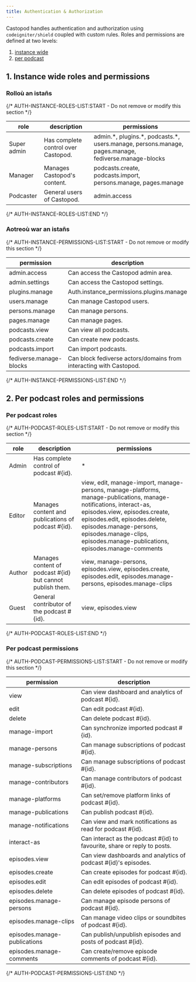 ```yaml
---
title: Authentication & Authorization
---
```


Castopod handles authentication and authorization using `codeigniter/shield`
coupled with custom rules. Roles and permissions are defined at two levels:

1. [instance wide](#1-instance-wide-roles-and-permissions)
2. [per podcast](#2-per-podcast-roles-and-permissions)

## 1. Instance wide roles and permissions

### Rolloù an istañs

{/* AUTH-INSTANCE-ROLES-LIST:START - Do not remove or modify this section */}

| role        | description                         | permissions                                                                                            |
| ----------- | ----------------------------------- | ------------------------------------------------------------------------------------------------------ |
| Super admin | Has complete control over Castopod. | admin.\*, plugins.\*, podcasts.\*, users.manage, persons.manage, pages.manage, fediverse.manage-blocks |
| Manager     | Manages Castopod's content.         | podcasts.create, podcasts.import, persons.manage, pages.manage                                         |
| Podcaster   | General users of Castopod.          | admin.access                                                                                           |

{/* AUTH-INSTANCE-ROLES-LIST:END */}

### Aotreoù war an istañs

{/* AUTH-INSTANCE-PERMISSIONS-LIST:START - Do not remove or modify this section */}

| permission              | description                                                        |
| ----------------------- | ------------------------------------------------------------------ |
| admin.access            | Can access the Castopod admin area.                                |
| admin.settings          | Can access the Castopod settings.                                  |
| plugins.manage          | Auth.instance_permissions.plugins.manage                           |
| users.manage            | Can manage Castopod users.                                         |
| persons.manage          | Can manage persons.                                                |
| pages.manage            | Can manage pages.                                                  |
| podcasts.view           | Can view all podcasts.                                             |
| podcasts.create         | Can create new podcasts.                                           |
| podcasts.import         | Can import podcasts.                                               |
| fediverse.manage-blocks | Can block fediverse actors/domains from interacting with Castopod. |

{/* AUTH-INSTANCE-PERMISSIONS-LIST:END */}

## 2. Per podcast roles and permissions

### Per podcast roles

{/* AUTH-PODCAST-ROLES-LIST:START - Do not remove or modify this section */}

| role   | description                                                 | permissions                                                                                                                                                                                                                                                                                 |
| ------ | ----------------------------------------------------------- | ------------------------------------------------------------------------------------------------------------------------------------------------------------------------------------------------------------------------------------------------------------------------------------------- |
| Admin  | Has complete control of podcast #\{id\}.                    | \*                                                                                                                                                                                                                                                                                          |
| Editor | Manages content and publications of podcast #\{id\}.        | view, edit, manage-import, manage-persons, manage-platforms, manage-publications, manage-notifications, interact-as, episodes.view, episodes.create, episodes.edit, episodes.delete, episodes.manage-persons, episodes.manage-clips, episodes.manage-publications, episodes.manage-comments |
| Author | Manages content of podcast #\{id\} but cannot publish them. | view, manage-persons, episodes.view, episodes.create, episodes.edit, episodes.manage-persons, episodes.manage-clips                                                                                                                                                                         |
| Guest  | General contributor of the podcast #\{id\}.                 | view, episodes.view                                                                                                                                                                                                                                                                         |

{/* AUTH-PODCAST-ROLES-LIST:END */}

### Per podcast permissions

{/* AUTH-PODCAST-PERMISSIONS-LIST:START - Do not remove or modify this section */}

| permission                   | description                                                                |
| ---------------------------- | -------------------------------------------------------------------------- |
| view                         | Can view dashboard and analytics of podcast #\{id\}.                       |
| edit                         | Can edit podcast #\{id\}.                                                  |
| delete                       | Can delete podcast #\{id\}.                                                |
| manage-import                | Can synchronize imported podcast #\{id\}.                                  |
| manage-persons               | Can manage subscriptions of podcast #\{id\}.                               |
| manage-subscriptions         | Can manage subscriptions of podcast #\{id\}.                               |
| manage-contributors          | Can manage contributors of podcast #\{id\}.                                |
| manage-platforms             | Can set/remove platform links of podcast #\{id\}.                          |
| manage-publications          | Can publish podcast #\{id\}.                                               |
| manage-notifications         | Can view and mark notifications as read for podcast #\{id\}.               |
| interact-as                  | Can interact as the podcast #\{id\} to favourite, share or reply to posts. |
| episodes.view                | Can view dashboards and analytics of podcast #\{id\}'s episodes.           |
| episodes.create              | Can create episodes for podcast #\{id\}.                                   |
| episodes.edit                | Can edit episodes of podcast #\{id\}.                                      |
| episodes.delete              | Can delete episodes of podcast #\{id\}.                                    |
| episodes.manage-persons      | Can manage episode persons of podcast #\{id\}.                             |
| episodes.manage-clips        | Can manage video clips or soundbites of podcast #\{id\}.                   |
| episodes.manage-publications | Can publish/unpublish episodes and posts of podcast #\{id\}.               |
| episodes.manage-comments     | Can create/remove episode comments of podcast #\{id\}.                     |

{/* AUTH-PODCAST-PERMISSIONS-LIST:END */}
